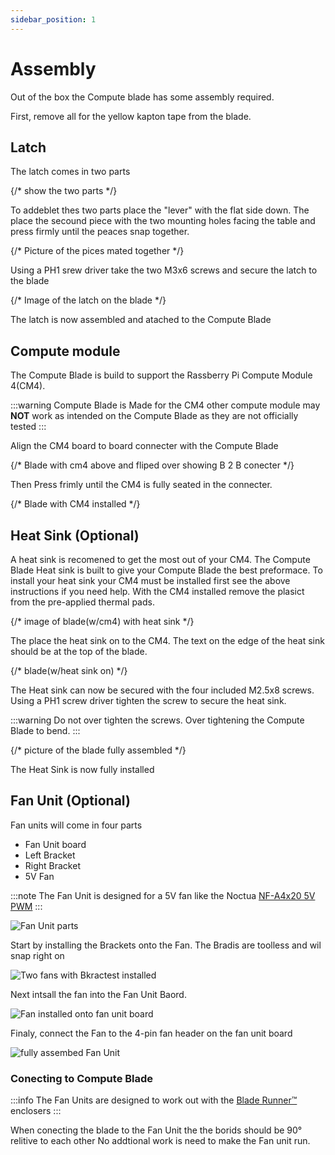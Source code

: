 ```yaml
---
sidebar_position: 1
---
```



# Assembly

Out of the box the Compute blade has some assembly required.

First, remove all for the yellow kapton tape from the blade.

## Latch

The latch comes in two parts 

{/* show the two parts */}

To addeblet thes two parts place the "lever" with the flat side down. The place the secound piece with the two mounting holes facing the table and press firmly until the peaces snap together.

{/* Picture of the pices mated together */}

Using a PH1 srew driver take the two M3x6 screws and secure the latch to the blade

{/* Image of the latch on the blade */}

The latch is now assembled and atached to the Compute Blade

## Compute module

The Compute Blade is build to support the Rassberry Pi Compute Module 4(CM4). 

:::warning
    Compute Blade is Made for the CM4 other compute module may **NOT** work as intended on the Compute Blade as they are not officially tested
:::

Align the CM4 board to board connecter with the Compute Blade

{/* Blade with cm4 above and fliped over showing B 2 B conecter */}

Then Press frimly until the CM4 is fully seated in the connecter.

{/* Blade with CM4 installed */}


## Heat Sink (Optional)

A heat sink is recomened to get the most out of your CM4. The Compute Blade Heat sink is built to give your Compute Blade the best preformace.
To install your heat sink your CM4 must be installed first see the above instructions if you need help. With the CM4 installed remove the plasict from the pre-applied thermal pads.

{/* image of blade(w/cm4) with heat sink  */}

The place the heat sink on to the CM4. The text on the edge of the heat sink should be at the top of the blade.

{/* blade(w/heat sink on) */}

The Heat sink can now be secured with the four included M2.5x8 screws. Using a PH1 screw driver tighten the screw to secure the heat sink.

:::warning
    Do not over tighten the screws. Over tightening the Compute Blade to bend.
:::

{/* picture of the blade fully assembled */}

The Heat Sink is now fully installed

## Fan Unit (Optional)

Fan units will come in four parts
- Fan Unit board
- Left Bracket
- Right Bracket
- 5V Fan

:::note
The Fan Unit is designed for a 5V fan like the Noctua [NF-A4x20 5V PWM](https://noctua.at/en/products/fan/nf-a4x20-5v-pwm)
:::

![Fan Unit parts](/img/fan-unit/dumb-parts.png)

Start by installing the Brackets onto the Fan. The Bradis are toolless and wil snap right on

![Two fans with Bkractest installed](/img/fan-unit/brackets.png)

Next intsall the fan into the Fan Unit Baord. 

![Fan installed onto fan unit board](/img/fan-unit/fan.png)

Finaly, connect the Fan to the 4-pin fan header on the fan unit board

![fully assembed Fan Unit](/img/fan-unit/assembled.png)


### Conecting to Compute Blade
:::info
    The Fan Units are designed to work out with the [Blade Runner™️](/blade/blade-runner) enclosers
:::

When conecting the blade to the Fan Unit the the borids should be 90° relitive to each other
No addtional work is need to make the Fan unit run.

<ReactPlayer playing controls url='/img/fan-unit/assembly.mp4' />

